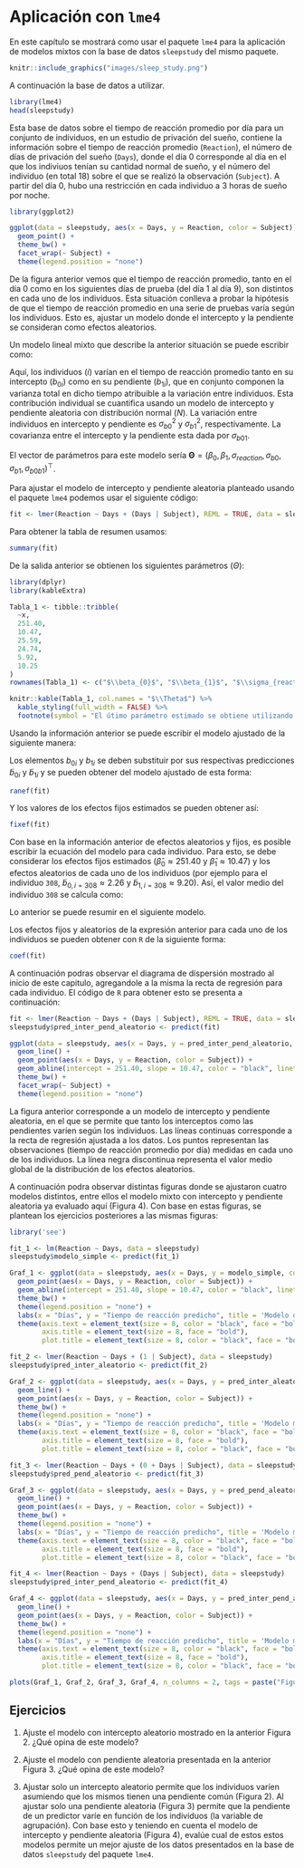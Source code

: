 # Aplicación con `lme4` {#apli-lme4}

En este capítulo se mostrará como usar el paquete `lme4` para la aplicación de modelos mixtos con la base de datos `sleepstudy` del mismo paquete.

```r
knitr::include_graphics("images/sleep_study.png")
```

A continuación la base de datos a utilizar.

```r
library(lme4)
head(sleepstudy)
```
Esta base de datos sobre el tiempo de reacción promedio por día para un conjunto de individuos, en un estudio de privación del sueño, contiene la información sobre el tiempo de reacción promedio (`Reaction`), el número de días de privación del sueño (`Days`), donde el día 0 corresponde al día en el que los indiviuos tenían su cantidad normal de sueño, y el número del individuo (en total 18) sobre el que se realizó la observación (`Subject`). A partir del día 0, hubo una restricción en cada individuo a 3 horas de sueño por noche.

```r

library(ggplot2)

ggplot(data = sleepstudy, aes(x = Days, y = Reaction, color = Subject)) +
  geom_point() +
  theme_bw() +
  facet_wrap(~ Subject) + 
  theme(legend.position = "none")
```

De la figura anterior vemos que el tiempo de reacción promedio, tanto en el día 0 como en los siguientes días de prueba (del día 1 al día 9), son distintos en cada uno de los individuos. Esta situación conlleva a probar la hipótesis de que el tiempo de reacción promedio en una serie de pruebas varía según los individuos. Esto es, ajustar un modelo donde el intercepto y la pendiente se consideran como efectos aleatorios.

Un modelo lineal mixto que describe la anterior situación se puede escribir como:

\begin{align*} 
Reaction_{ij} &\sim  N(\mu_{ij}, \sigma^2_{Reaction}) \\ 
\mu_{ij} &= \beta_0 + \beta_1 Days_{ij} + b_{0i} + b_{1i} Days_{ij} \\
\left (
\begin{matrix}
b_{0} \\ b_{1}
\end{matrix} 
\right ) &\sim 
N\left ( \left [ \begin{matrix}
0 \\ 0
\end{matrix} \right ],
\left [ \begin{matrix}
\sigma^2_{b0} & \sigma_{b01} \\ 
\sigma_{b01} & \sigma^2_{b1}
\end{matrix} \right ]
\right )
\end{align*}

Aquí, los individuos ($i$) varían en el tiempo de reacción promedio tanto en su intercepto ($b_{0i}$) como en su pendiente ($b_{1i}$), que en conjunto componen la varianza total en dicho tiempo atribuible a la variación entre individuos. Esta contribución individual se cuantifica usando un modelo de intercepto y pendiente aleatoria con distribución normal ($N$). La variación entre individuos en intercepto y pendiente es $\sigma^2_{b0}$ y $\sigma^2_{b1}$, respectivamente. La covarianza entre el intercepto y la pendiente esta dada por $\sigma_{b01}$.

El vector de parámetros para este modelo sería $\boldsymbol{\Theta}=(\beta_0, \beta_1, \sigma_{reaction}, \sigma_{b0}, \sigma_{b1}, \sigma_{b0b1})^\top$.

Para ajustar el modelo de intercepto y pendiente aleatoria planteado usando el paquete `lme4` podemos usar el siguiente código:

```r
fit <- lmer(Reaction ~ Days + (Days | Subject), REML = TRUE, data = sleepstudy)
```

Para obtener la tabla de resumen usamos:

```r

summary(fit)
```

De la salida anterior se obtienen los siguientes parámetros ($\Theta$):

```r

library(dplyr)
library(kableExtra)

Tabla_1 <- tibble::tribble(
  ~x,
  251.40,
  10.47,
  25.59,
  24.74,
  5.92,
  10.25
)
rownames(Tabla_1) <- c("$\\beta_{0}$", "$\\beta_{1}$", "$\\sigma_{reaction}$", "$\\sigma_{b0}$", "$\\sigma_{b1}$", "$\\sigma_{b0b1}$")

knitr::kable(Tabla_1, col.names = "$\\Theta$") %>%
  kable_styling(full_width = FALSE) %>%
  footnote(symbol = "El útimo parámetro estimado se obtiene utilizando la ecuación\n de [correlación](https://en.wikipedia.org/wiki/Correlation_and_dependence) ($\\rho$) que relaciona la covarianza y desviaciones de los\n efectos aleatorios: $\\rho_{b0b1} = \\sigma_{b0b1}/(\\sigma_{b0} * \\sigma_{b1})$.")
```

Usando la información anterior se puede escribir el modelo ajustado de la siguiente manera:

\begin{align*} 
Reaction_{ij} &\sim  N(\hat{\mu}_{ij}, 25.59^2) \\ 
\hat{\mu}_{ij} &= 251.40 + 10.47 Days_{ij} + b_{0i} + b_{1i} Days_{ij} \\
\left (
\begin{matrix}
b_{0} \\ b_{1}
\end{matrix} 
\right ) &\sim 
N\left ( \left [ \begin{matrix}
0 \\ 0
\end{matrix} \right ],
\left [ \begin{matrix}
24.74^2 & 10.25 \\ 
10.25 & 5.92^2
\end{matrix} \right ]
\right )
\end{align*}

Los elementos $b_{0i}$ y $b_{1i}$ se deben substituir por sus respectivas predicciones $\tilde{b}_{0i}$ y $\tilde{b}_{1i}$ y se pueden obtener del modelo ajustado de esta forma:

```r

ranef(fit)
```

Y los valores de los efectos fijos estimados se pueden obtener así:

```r

fixef(fit)
```

Con base en la información anterior de efectos aleatorios y fijos, es posible escribir la ecuación del modelo para cada individuo. Para esto, se debe considerar los efectos fijos estimados ($\hat{\beta}_0 \approx 251.40$ y  $\hat{\beta}_1\approx  10.47$) y los efectos aleatorios de cada uno de los individuos (por ejemplo para el individuo `308`, $\tilde{b}_{0, i=308} \approx 2.26$ y $\tilde{b}_{1, i=308} \approx 9.20$). Así, el valor medio del individuo `308` se calcula como:

\begin{align*} 
\hat{\mu}_{i=308, j} &= \hat{\beta}_0 + \hat{\beta}_0 \, Days_{i=308, j} + \tilde{b}_{0, i=308} + \tilde{b}_{1, i=308} \, Days_{i=308, j} \\
\hat{\mu}_{i=308, j} &= 251.40 + 10.47 \, Days_{i=308, j} 2.26 + 9.20 \, Days_{i=308, j} \\
\hat{\mu}_{i=308, j} &= 253.66 + 19.67 \, Days_{i=308, j}
\end{align*}

Lo anterior se puede resumir en el siguiente modelo.

\begin{align*} 
Reaction_{i=308, j} &\sim  N(\hat{\mu}_{i=308, j}, \hat{\sigma}^2_{Reaction}) \\ \hat{\mu}_{i=308, j} &= 253.66 + 19.67 \, Days_{i=308, j} \\
\hat{\sigma}_{Reaction} &= 25.59
\end{align*}

Los efectos fijos y aleatorios de la expresión anterior para cada uno de los individuos se pueden obtener con `R` de la siguiente forma:

```r

coef(fit)
```

A continuación podras observar el diagrama de dispersión mostrado al inicio de este capitulo, agregandole a la misma la recta de regresión para cada individuo. El código de `R` para obtener esto se presenta a continuación:

```r

fit <- lmer(Reaction ~ Days + (Days | Subject), REML = TRUE, data = sleepstudy)
sleepstudy$pred_inter_pend_aleatorio <- predict(fit)

ggplot(data = sleepstudy, aes(x = Days, y = pred_inter_pend_aleatorio, color = Subject)) +
  geom_line() +
  geom_point(aes(x = Days, y = Reaction, color = Subject)) +
  geom_abline(intercept = 251.40, slope = 10.47, color = "black", linetype = "dashed", size = 0.5) +
  theme_bw() +
  facet_wrap(~ Subject) + 
  theme(legend.position = "none")
```

La figura anterior corresponde a un modelo de intercepto y pendiente aleatoria, en el que se permite que tanto los interceptos como las pendientes varíen según los individuos. Las líneas continuas corresponde a la recta de regresión ajustada a los datos. Los puntos representan las observaciones (tiempo de reacción promedio por día) medidas en cada uno de los individuos. La línea negra discontinua representa el valor medio global de la distribución de los efectos aleatorios.

A continuación podra observar distintas figuras donde se ajustaron cuatro modelos distintos, entre ellos el modelo mixto con intercepto y pendiente aleatoria ya evaluado aquí (Figura 4). Con base en estas figuras, se plantean los ejercicios posteriores a las mismas figuras:

```r

library('see')

fit_1 <- lm(Reaction ~ Days, data = sleepstudy)
sleepstudy$modelo_simple <- predict(fit_1)

Graf_1 <- ggplot(data = sleepstudy, aes(x = Days, y = modelo_simple, color = Subject)) +
  geom_point(aes(x = Days, y = Reaction, color = Subject)) +
  geom_abline(intercept = 251.40, slope = 10.47, color = "black", linetype = "solid", size = 0.5) +
  theme_bw() +
  theme(legend.position = "none") +
  labs(x = "Días", y = "Tiempo de reacción predicho", title = 'Modelo de regresión clásico') +
  theme(axis.text = element_text(size = 8, color = "black", face = "bold"), 
        axis.title = element_text(size = 8, face = "bold"),
        plot.title = element_text(size = 8, color = "black", face = "bold"))

fit_2 <- lmer(Reaction ~ Days + (1 | Subject), data = sleepstudy)
sleepstudy$pred_inter_aleatorio <- predict(fit_2)

Graf_2 <- ggplot(data = sleepstudy, aes(x = Days, y = pred_inter_aleatorio, color = Subject)) +
  geom_line() +
  geom_point(aes(x = Days, y = Reaction, color = Subject)) +
  theme_bw() +
  theme(legend.position = "none") +
  labs(x = "Días", y = "Tiempo de reacción predicho", title = 'Modelo mixto con intercepto aleatorio') +
  theme(axis.text = element_text(size = 8, color = "black", face = "bold"), 
        axis.title = element_text(size = 8, face = "bold"),
        plot.title = element_text(size = 8, color = "black", face = "bold"))

fit_3 <- lmer(Reaction ~ Days + (0 + Days | Subject), data = sleepstudy)
sleepstudy$pred_pend_aleatorio <- predict(fit_3)

Graf_3 <- ggplot(data = sleepstudy, aes(x = Days, y = pred_pend_aleatorio, color = Subject)) +
  geom_line() +
  geom_point(aes(x = Days, y = Reaction, color = Subject)) +
  theme_bw() +
  theme(legend.position = "none") +
  labs(x = "Días", y = "Tiempo de reacción predicho", title = 'Modelo mixto con pendiente aleatoria') +
  theme(axis.text = element_text(size = 8, color = "black", face = "bold"), 
        axis.title = element_text(size = 8, face = "bold"),
        plot.title = element_text(size = 8, color = "black", face = "bold"))

fit_4 <- lmer(Reaction ~ Days + (Days | Subject), data = sleepstudy)
sleepstudy$pred_inter_pend_aleatorio <- predict(fit_4)

Graf_4 <- ggplot(data = sleepstudy, aes(x = Days, y = pred_inter_pend_aleatorio, color = Subject)) +
  geom_line() +
  geom_point(aes(x = Days, y = Reaction, color = Subject)) +
  theme_bw() +
  theme(legend.position = "none") +
  labs(x = "Días", y = "Tiempo de reacción predicho", title = 'Modelo mixto con intercepto y pendiente\n aleatoria') +
  theme(axis.text = element_text(size = 8, color = "black", face = "bold"), 
        axis.title = element_text(size = 8, face = "bold"),
        plot.title = element_text(size = 8, color = "black", face = "bold"))

plots(Graf_1, Graf_2, Graf_3, Graf_4, n_columns = 2, tags = paste("Figura ", 1:4))
```


## Ejercicios {-}

1. Ajuste el modelo con intercepto aleatorio mostrado en la anterior Figura 2. ¿Qué opina de este modelo?

2. Ajuste el modelo con pendiente aleatoria presentada en la anterior Figura 3. ¿Qué opina de este modelo?

3. Ajustar solo un intercepto aleatorio permite que los individuos varíen asumiendo que los mismos tienen una pendiente común (Figura 2). Al ajustar solo una pendiente aleatoria (Figura 3) permite que la pendiente de un predictor varíe en función de los individuos (la variable de agrupación). Con base esto y teniendo en cuenta el modelo de intercepto y pendiente aleatoria (Figura 4), evalúe cual de estos estos modelos permite un mejor ajuste de los datos presentados en la base de datos `sleepstudy` del paquete `lme4`.